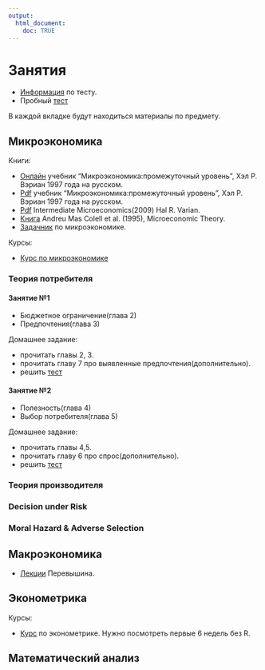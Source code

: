 ```yaml
---
output: 
  html_document:
    doc: TRUE
---
```


# Занятия {.tabset .tabset-fade .tabset-pills}

* [Информация](https://www.en.master.econ.uni-muenchen.de/application/application_process/org_test_of_adm/index.html#top) по тесту.
* Пробный [тест](https://github.com/ahmedushka7/economy/raw/master/docs/example_test.pdf)

В каждой вкладке будут находиться материалы по предмету.

## Микроэкономика{#tab-1}

Книги:

* [Онлайн](http://freakonomics.ru/) учебник "Микроэкономика:промежуточный уровень", Xэл Р. Вэриан 1997 года на русском.
* [Pdf](https://github.com/ahmedushka7/economy/raw/master/docs/varian.pdf) учебник "Микроэкономика:промежуточный уровень", Xэл Р. Вэриан 1997 года на русском.
* [Pdf](https://github.com/ahmedushka7/economy/raw/master/docs/varian_en.pdf) Intermediate Microeconomics(2009) Hal R. Varian. 
* [Книга](https://github.com/ahmedushka7/economy/raw/master/docs/microeconomic_theory.pdf) Andreu Mas Colell et al. (1995), Microeconomic Theory.
* [Задачник](https://github.com/ahmedushka7/economy/raw/master/docs/micro.pdf) по микроэкономике.

Курсы:

* [Курс по микроэкономике](https://openedu.ru/course/hse/MICREC/)

### Теория потребителя

#### Занятие №1

* Бюджетное ограничение(глава 2)
* Предпочтения(глава 3)

Домашнее задание: 

* прочитать главы 2, 3.
* прочитать главу 7 про выявленные предпочтения(дополнительно).
* решить [тест](https://ahmedushka7.github.io/economy//Tests/test_1/test.html)

#### Занятие №2

* Полезность(глава 4)
* Выбор потребителя(глава 5)

Домашнее задание:

* прочитать главы 4,5.
* прочитать главу 6 про спрос(дополнительно).
* решить [тест](https://ahmedushka7.github.io/economy//Tests/test_2/test.html)

### Теория производителя

### Decision under Risk

### Moral Hazard & Adverse Selection

## Макроэкономика{#tab-2}

* [Лекции](https://www.youtube.com/playlist?list=PLHFhypHwa6J2a0sjscbcEJOEobb2pgXFE) Перевышина.

## Эконометрика{#tab-3}

Курсы:

* [Курс](https://www.coursera.org/learn/ekonometrika) по эконометрике. Нужно посмотреть первые 6 недель без R.

## Математический анализ{#tab-4}